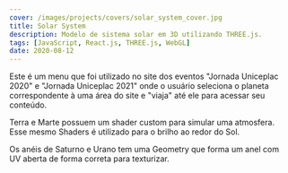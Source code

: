 ```yaml
---
cover: /images/projects/covers/solar_system_cover.jpg
title: Solar System
description: Modelo de sistema solar em 3D utilizando THREE.js.
tags: [JavaScript, React.js, THREE.js, WebGL]
date: 2020-08-12
---
```


Este é um menu que foi utilizado no site dos eventos "Jornada Uniceplac 2020" e "Jornada Uniceplac 2021" onde o usuário seleciona o planeta correspondente à uma área do site e "viaja" até ele para acessar seu conteúdo.


<SolarSystem client:only="react" />

Terra e Marte possuem um shader custom para simular uma atmosfera. Esse mesmo Shaders é utilizado para o brilho ao redor do Sol.

Os anéis de Saturno e Urano tem uma Geometry que forma um anel com UV aberta de forma correta para texturizar.